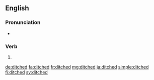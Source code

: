 ==English==

===Pronunciation===
* {{IPA|/dɪtʃt/|lang=en}}

===Verb===
{{head|en|verb form}}

# {{en-past of|ditch}}

[[de:ditched]]
[[fa:ditched]]
[[fr:ditched]]
[[mg:ditched]]
[[ja:ditched]]
[[simple:ditched]]
[[fi:ditched]]
[[sv:ditched]]